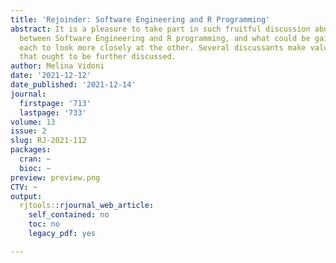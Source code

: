 ```yaml
---
title: 'Rejoinder: Software Engineering and R Programming'
abstract: It is a pleasure to take part in such fruitful discussion about the relationship
  between Software Engineering and R programming, and what could be gain by allowing
  each to look more closely at the other. Several discussants make valuable arguments
  that ought to be further discussed.
author: Melina Vidoni
date: '2021-12-12'
date_published: '2021-12-14'
journal:
  firstpage: '713'
  lastpage: '733'
volume: 13
issue: 2
slug: RJ-2021-112
packages:
  cran: ~
  bioc: ~
preview: preview.png
CTV: ~
output:
  rjtools::rjournal_web_article:
    self_contained: no
    toc: no
    legacy_pdf: yes

---
```

